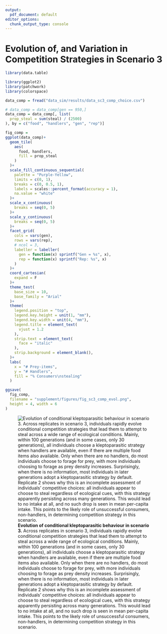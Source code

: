 ```yaml
---
output:
  pdf_document: default
editor_options:
  chunk_output_type: console
---
```


# Evolution of, and Variation in Competition Strategies in Scenario 3

```r
library(data.table)

library(ggplot2)
library(patchwork)
library(colorspace)
```

```r
data_comp = fread("data_sim/results/data_sc3_comp_choice.csv")

# data_comp = data_comp[gen == 950,]
data_comp = data_comp[, list(
  prop_steal = sum(steal) / (2500)
), by = c("food", "handlers", "gen", "rep")]

fig_comp = 
ggplot(data_comp)+
  geom_tile(
    aes(
      food, handlers, 
      fill = prop_steal
    )
  )+
  scale_fill_continuous_sequential(
    palette = "Purple-Yellow",
    limits = c(0, 1),
    breaks = c(0, 0.5, 1),
    labels = scales::percent_format(accuracy = 1),
    na.value = "white"
  )+
  scale_x_continuous(
    breaks = seq(0, 5)
  )+
  scale_y_continuous(
    breaks = seq(0, 5)
  )+
  facet_grid(
    cols = vars(gen),
    rows = vars(rep),
    # ncol = 3,
    labeller = labeller(
      gen = function(x) sprintf("Gen = %s", x),
      rep = function(x) sprintf("Rep: %s", x)
    )
  )+
  coord_cartesian(
    expand = F
  )+
  theme_test(
    base_size = 10,
    base_family = "Arial"
  )+
  theme(
    legend.position = "top",
    legend.key.height = unit(1, "mm"),
    legend.key.width = unit(4, "mm"),
    legend.title = element_text(
      vjust = 1.2
    ),
    strip.text = element_text(
      face = "italic"
    ),
    strip.background = element_blank(),
  )+
  labs(
    x = "# Prey-items",
    y = "# Handlers",
    fill = "% Consumers\nstealing"
  )

ggsave(
  fig_comp,
  filename = "supplement/figures/fig_sc3_comp_evol.png",
  height = 4, width = 6
)
```

![**Evolution of conditional kleptoparasitic behaviour in scenario 3.** Across replicates in scenario 3, individuals rapidly evolve conditional competition strategies that lead them to attempt to steal across a wide range of ecological conditions. Mainly, within 100 generations (and in some cases, only 30 generations), all individuals choose a kleptoparasitic strategy when handlers are available, even if there are multiple food items also available. Only when there are no handlers, do most individuals choose to forage for prey, with more individuals choosing to forage as prey density increases. Surprisingly, when there is no information, most individuals in later generations adopt a kleptoparasitic strategy by default. Replicate 2 shows why this is an incomplete assessment of individuals' competitive choices: all individuals appear to choose to steal regardless of ecological cues, with this strategy apparently persisting across many generations. This would lead to no intake at all, and no such drop is seen in mean per-capita intake. This points to the likely role of unsuccessful consumers, non-handlers, in determining competition strategy in this scenario.]("figures/fig_sc3_comp_evol.png")

\newpage
